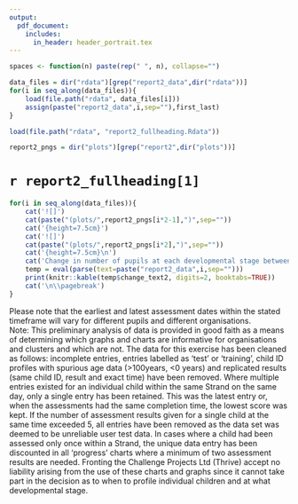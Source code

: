 ```yaml
---
output:
  pdf_document:
    includes:
      in_header: header_portrait.tex
---
```


```r
spaces <- function(n) paste(rep(" ", n), collapse="")
```

```r
data_files = dir("rdata")[grep("report2_data",dir("rdata"))]
for(i in seq_along(data_files)){
    load(file.path("rdata", data_files[i]))
    assign(paste("report2_data",i,sep=""),first_last)
}
```

```r
load(file.path("rdata", "report2_fullheading.Rdata"))
```

```r
report2_pngs = dir("plots")[grep("report2",dir("plots"))]
```


# `r report2_fullheading[1]`\

```r
for(i in seq_along(data_files)){
    cat('![]')
    cat(paste("(plots/",report2_pngs[i*2-1],")",sep=""))
    cat('{height=7.5cm}')
    cat('![]')
    cat(paste("(plots/",report2_pngs[i*2],")",sep=""))
    cat('{height=7.5cm}\n')
    cat('Change in number of pupils at each developmental stage between earliest and latest assessment date in period:\n')
    temp = eval(parse(text=paste("report2_data",i,sep="")))
    print(knitr::kable(temp$change_text2, digits=2, booktabs=TRUE))
    cat('\n\\pagebreak')
}
```

<!-- \newline -->
Please note that the earliest and latest assessment dates within the stated timeframe will vary for different pupils and different organisations.\
\newline
Note: This preliminary analysis of data is provided in good faith as a means of determining which graphs and charts are informative for organisations and clusters and which are not. The data for this exercise has been cleaned as follows: incomplete entries, entries labelled as 'test' or 'training', child ID profiles with spurious age data (>100years, <0 years) and replicated results (same child ID, result and exact time) have been removed. Where multiple entries existed for an individual child within the same Strand on the same day, only a single entry has been retained. This was the latest entry or, when the assessments had the same completion time, the lowest score was kept. If the number of assessment results given for a single child at the same time exceeded 5, all entries have been removed as the data set was deemed to be unreliable user test data. In cases where a child had been assessed only once within a Strand, the unique data entry has been discounted in all 'progress' charts where a minimum of two assessment results are needed. Fronting the Challenge Projects Ltd (Thrive) accept no liability arising from the use of these charts and graphs since it cannot take part in the decision as to when to profile individual children and at what developmental stage.
